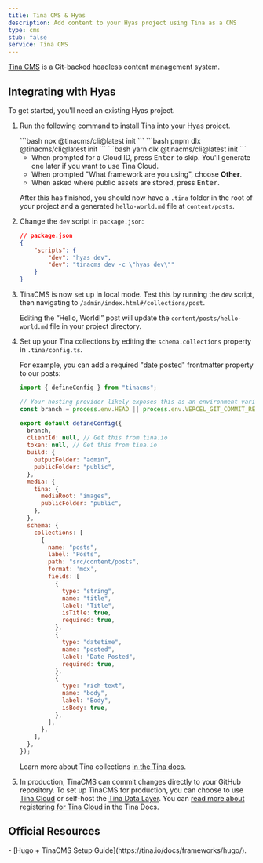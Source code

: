 ```yaml
---
title: Tina CMS & Hyas
description: Add content to your Hyas project using Tina as a CMS
type: cms
stub: false
service: Tina CMS
---
```


[Tina CMS](https://tina.io/) is a Git-backed headless content management system.

## Integrating with Hyas

To get started, you'll need an existing Hyas project.

1. Run the following command to install Tina into your Hyas project.

    <Tabs>
      <TabItem label="npm">
    ```bash
    npx @tinacms/cli@latest init
    ```
      </TabItem>
      <TabItem label="pnpm">
    ```bash
    pnpm dlx @tinacms/cli@latest init
    ```
      </TabItem>
      <TabItem label="Yarn">
    ```bash
    yarn dlx @tinacms/cli@latest init
    ```
      </TabItem>
    </Tabs>

    - When prompted for a Cloud ID, press <kbd>Enter</kbd> to skip. You'll generate one later if you want to use Tina Cloud.
    - When prompted "What framework are you using", choose **Other**.
    - When asked where public assets are stored, press <kbd>Enter</kbd>.

    After this has finished, you should now have a `.tina` folder in the root of your project and a generated `hello-world.md` file at `content/posts`.

2. Change  the `dev` script in `package.json`:

    ```json del={4} ins={5}
    // package.json
    {
        "scripts": {
            "dev": "hyas dev",
            "dev": "tinacms dev -c \"hyas dev\""
        }
    }
    ```

3. TinaCMS is now set up in local mode. Test this by running the `dev` script, then navigating to `/admin/index.html#/collections/post`.

    Editing the “Hello, World!” post will update the `content/posts/hello-world.md` file in your project directory.

4. Set up your Tina collections by editing the `schema.collections` property in `.tina/config.ts`.

    For example, you can add a required "date posted" frontmatter property to our posts:

    ```js title=".tina/config.ts" ins={35-40}
    import { defineConfig } from "tinacms";

    // Your hosting provider likely exposes this as an environment variable
    const branch = process.env.HEAD || process.env.VERCEL_GIT_COMMIT_REF || "main";

    export default defineConfig({
      branch,
      clientId: null, // Get this from tina.io
      token: null, // Get this from tina.io
      build: {
        outputFolder: "admin",
        publicFolder: "public",
      },
      media: {
        tina: {
          mediaRoot: "images",
          publicFolder: "public",
        },
      },
      schema: {
        collections: [
          {
            name: "posts",
            label: "Posts",
            path: "src/content/posts",
            format: 'mdx',
            fields: [
              {
                type: "string",
                name: "title",
                label: "Title",
                isTitle: true,
                required: true,
              },
              {
                type: "datetime",
                name: "posted",
                label: "Date Posted",
                required: true,
              },
              {
                type: "rich-text",
                name: "body",
                label: "Body",
                isBody: true,
              },
            ],
          },
        ],
      },
    });
    ```

    Learn more about Tina collections [in the Tina docs](https://tina.io/docs/reference/collections/).

5. In production, TinaCMS can commit changes directly to your GitHub repository. To set up TinaCMS for production, you can choose to use [Tina Cloud](https://tina.io/docs/tina-cloud/) or self-host the [Tina Data Layer](https://tina.io/docs/self-hosted/overview/). You can [read more about registering for Tina Cloud](https://app.tina.io/register) in the Tina Docs.

## Official Resources

<List emoji="books">
- [Hugo + TinaCMS Setup Guide](https://tina.io/docs/frameworks/hugo/).
</List>
